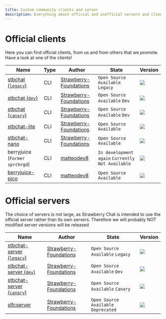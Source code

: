 ```yaml
---
title: Custom community clients and server
description: Everything about official and inofficial servers and clients
---
```


# Official clients
Here you can find official clients, from us and from others that we promote. Have a look at one of the clients!

| Name                                                                                                                  | Type | Author                                                                 | State                                         | Version                                                                                                                                                           |
|-----------------------------------------------------------------------------------------------------------------------|------|------------------------------------------------------------------------|-----------------------------------------------|-------------------------------------------------------------------------------------------------------------------------------------------------------------------|             
| [stbchat (`legacy`)](https://github.com/Strawberry-Foundations/strawberry-chat/blob/legacy/client/client.py)          | CLI  | [Strawberry-Foundations](https://github.com/Strawberry-Foundations)    | `Open Source` `Available` `Legacy`            | ![](https://img.shields.io/badge/dynamic/json?url=https://api.strawberryfoundations.xyz/v1/versions&query=%24.stbchat.client.legacy&label=%20&color=gray)         |
| [stbchat (`dev`)](https://github.com/Strawberry-Foundations/strawberry-chat/blob/main/client/client.py)               | CLI  | [Strawberry-Foundations](https://github.com/Strawberry-Foundations)    | `Open Source` `Available` `Dev`               | ![](https://img.shields.io/badge/dynamic/json?url=https://api.strawberryfoundations.xyz/v1/versions&query=%24.stbchat.client.dev&label=%20&color=cyan)            |
| [stbchat (`canary`)](https://github.com/Strawberry-Foundations/strawberry-chat/blob/canary/client/client.py)          | CLI  | [Strawberry-Foundations](https://github.com/Strawberry-Foundations)    | `Open Source` `Available` `Dev`               | ![](https://img.shields.io/badge/dynamic/json?url=https://api.strawberryfoundations.xyz/v1/versions&query=%24.stbchat.client.canary&label=%20&color=yellow)       |
| [stbchat-lite](https://github.com/Strawberry-Foundations/strawberry-chat/blob/main/client/client_lite.py)             | CLI  | [Strawberry-Foundations](https://github.com/Strawberry-Fondations)     | `Open Source` `Available`                     | ![](https://img.shields.io/badge/dynamic/json?url=https://api.strawberryfoundations.xyz/v1/versions&query=%24.stbchat.client.lite&label=%20&color=success)        |
| [stbchat-nano](https://github.com/Strawberry-Foundations/strawberry-chat/blob/main/client/client_nano.py)             | CLI  | [Strawberry-Foundations](https://github.com/Strawberry-Fondations)     | `Open Source` `Available`                     | ![](https://img.shields.io/badge/dynamic/json?url=https://api.strawberryfoundations.xyz/v1/versions&query=%24.stbchat.client.nano&label=%20&color=success)        |
| berryjuice (`Former sprchrgd`)                                                                                        | CLI  | [matteodev8](https://github.com/matteodev8)                          | `In development again` `Currently Not Available`| ![](https://img.shields.io/badge/v1.0.0deva-success)                                                                                                              |
| [berryjuice-pico](https://gist.github.com/matteodev8/1150d4141c748c94386dedc4821f7ad7)                                | CLI  | [matteodev8](https://github.com/matteodev8)                            | `Open Source` `Available`                     | ![](https://img.shields.io/badge/staging-lightblue)                                                                                                               |

# Official servers
The choice of servers is not large, as Strawberry Chat is intended to use the official server rather than its own servers. Therefore we will probably NOT 
modified server versions will be released

| Name                                                                                                                              | Author                                                                 | State                                         | Version                                                                                                                                                           |
|-----------------------------------------------------------------------------------------------------------------------------------|------------------------------------------------------------------------|-----------------------------------------------|-------------------------------------------------------------------------------------------------------------------------------------------------------------------|             
| [stbchat-server (`legacy`)](https://github.com/Strawberry-Foundations/strawberry-chat/blob/legacy/server/server.py)               | [Strawberry-Foundations](https://github.com/Strawberry-Foundations)    | `Open Source` `Available` `Legacy`            | ![](https://img.shields.io/badge/dynamic/json?url=https://api.strawberryfoundations.xyz/v1/versions&query=%24.stbchat.server.legacy&label=%20&color=gray)       |
| [stbchat-server (`dev`)](https://github.com/Strawberry-Foundations/strawberry-chat/blob/main/server/server.py)                    | [Strawberry-Foundations](https://github.com/Strawberry-Foundations)    | `Open Source` `Available` `Dev`               | ![](https://img.shields.io/badge/dynamic/json?url=https://api.strawberryfoundations.xyz/v1/versions&query=%24.stbchat.server.dev&label=%20&color=cyan)            |
| [stbchat-server (`canary`)](https://github.com/Strawberry-Foundations/strawberry-chat/blob/canary/server/server.py)               | [Strawberry-Foundations](https://github.com/Strawberry-Foundations)    | `Open Source` `Available` `Canary`            | ![](https://img.shields.io/badge/dynamic/json?url=https://api.strawberryfoundations.xyz/v1/versions&query=%24.stbchat.server.canary&label=%20&color=yellow)       |
| [slfcserver](https://github.com/Strawberry-Foundations/strawberry-chat/blob/legacy/deprecated/server/slfcserver.py)               | [Strawberry-Foundations](https://github.com/Strawberry-Foundations)    | `Open Source` `Available` `Deprecated`        | ![](https://img.shields.io/badge/v1.2.0-orange)                                                                                                                   |
